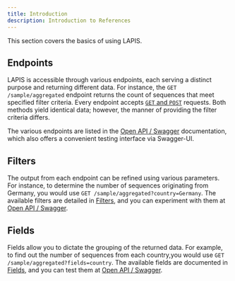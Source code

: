 ```yaml
---
title: Introduction
description: Introduction to References
---
```


This section covers the basics of using LAPIS.

## Endpoints

LAPIS is accessible through various endpoints, each serving a distinct purpose and returning different data.
For instance, the `GET /sample/aggregated` endpoint returns the count of sequences that meet specified filter criteria.
Every endpoint accepts [`GET` and `POST`](../concepts/request-methods) requests.
Both methods yield identical data; however, the manner of providing the filter criteria differs.

The various endpoints are listed in the [Open API / Swagger](../references/open-api-definition) documentation,
which also offers a convenient testing interface via Swagger-UI.

## Filters

The output from each endpoint can be refined using various parameters.
For instance, to determine the number of sequences originating from Germany,
you would use `GET /sample/aggregated?country=Germany`.
The available filters are detailed in [Filters](../references/filters),
and you can experiment with them at [Open API / Swagger](../references/open-api-definition).

## Fields

Fields allow you to dictate the grouping of the returned data.
For example, to find out the number of sequences from each country,you would use `GET /sample/aggregated?fields=country`.
The available fields are documented in [Fields](../references/fields),
and you can test them at [Open API / Swagger](../references/open-api-definition).
